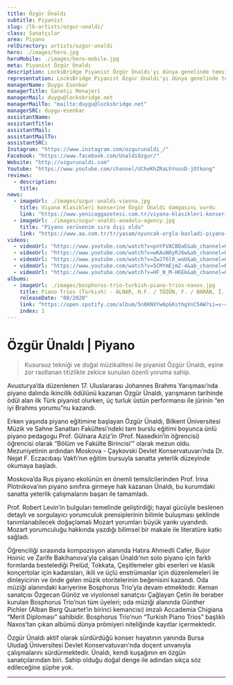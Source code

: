```yaml
---
title: Özgür Ünaldı
subtitle: Piyanist
slug: /lb-artists/ozgur-unaldi/
class: Sanatçılar
area: Piyano
relDirectory: artists/ozgur-unaldi
hero: ./images/hero.jpg
heroMobile: ./images/hero-mobile.jpg
meta: Piyanist Özgür Ünaldı
description: LocksBridge Piyanist Özgür Ünaldı'yı dünya genelinde temsil ediyor.
representation: LocksBridge Piyanist Özgür Ünaldı'yı dünya genelinde temsil ediyor.
managerName: Duygu Esenkar
managerTitle: Sanatçı Menajeri
managerMail: duygu@locksbridge.net
managerMailTo: "mailto:duygu@locksbridge.net"
managerSRC: duygu-esenkar
assistantName:
assistantTitle:
assistantMail:
assistantMailTo:
assistantSRC:
Instagram: "https://www.instagram.com/ozgurunaldi_/"
Facebook: "https://www.facebook.com/UnaldiOzgur/"
Website: "http://ozgurunaldi.com"
Youtube: "https://www.youtube.com/channel/UCheKhZRaLhYoosD-jOtkong"
reviews:
  - description:
    title:
news:
  - imageUrl: ./images/ozgur-unaldi-vienna.jpg
    title: Viyana Klasikleri konserine Özgür Ünaldı damgasını vurdu
    link: "https://www.yenicaggazetesi.com.tr/viyana-klasikleri-konserine-ozgur-unaldi-damgasini-vurdu-318356h.htm"
  - imageUrl: ./images/ozgur-unaldi-anadolu-agency.jpg
    title: "Piyano serüvenim sıra dışı oldu"
    link: "https://www.aa.com.tr/tr/yasam/oyuncak-orgla-basladi-piyano-virtuozu-oldu/1007286"
videos:
  - videoUrl: "https://www.youtube.com/watch?v=pnYFVACBQaE&ab_channel=GedikSanat"
  - videoUrl: "https://www.youtube.com/watch?v=wKAuNOyRJ6w&ab_channel=OzgurUnaldi"
  - videoUrl: "https://www.youtube.com/watch?v=ZwJ76l0_woU&ab_channel=GokhanAybulus"
  - videoUrl: "https://www.youtube.com/watch?v=5CMYmEjmZ-4&ab_channel=NemethQuartet"
  - videoUrl: "https://www.youtube.com/watch?v=HF_N_M-H6Ek&ab_channel=OzgurUnaldi"
albums:
  - imageUrl: ./images/bosphorus-trio-turkish-piano-trios-naxos.jpg
    title: Piano Trios (Turkish) - ALNAR, H.F. / TÜZÜN, F. / BARAN, İ. / BALCI, O. (Bosphorus Trio)
    releaseDate: "08/2020"
    link: "https://open.spotify.com/album/5n8KNXYw6pGKsthgVnC5AW?si=v-4XvDrRTr2kAtcDFu3XZQ"
    index: 1
---
```

# Özgür Ünaldı | Piyano

> Kusursuz tekniği ve doğal müzikalitesi ile piyanist Özgür Ünaldı, eşine zor rastlanan titizlikte zekice sunulan özenli yoruma sahip.

Avusturya’da düzenlenen 17. Uluslararası Johannes Brahms Yarışması’nda piyano dalında ikincilik ödülünü kazanan Özgür Ünaldı, yarışmanın tarihinde ödül alan ilk Türk piyanist olurken, üç turluk üstün performansı ile jürinin “en iyi Brahms yorumu”nu kazandı.

Erken yaşında piyano eğitimine başlayan Özgür Ünaldı, Bilkent Üniversitesi Müzik ve Sahne Sanatları Fakültesi’ndeki tam burslu eğitimi boyunca ünlü piyano pedagogu Prof. Gülnara Aziz’in (Prof. Nasedkin’in öğrencisi) öğrencisi olarak “Bölüm ve Fakülte Birincisi’” olarak mezun oldu. Mezuniyetinin ardından Moskova - Çaykovski Devlet Konservatuvarı’nda Dr. Nejat F. Eczacıbaşı Vakfı’nın eğitim bursuyla sanatta yeterlik düzeyinde okumaya başladı.

Moskova’da Rus piyano ekolünün en önemli temsilcilerinden Prof. İrina Plotnikova’nın piyano sınıfına girmeye hak kazanan Ünaldı, bu kurumdaki sanatta yeterlik çalışmalarını başarı ile tamamladı.

Prof. Robert Levin’in bulguları temelinde geliştirdiği; hayal gücüyle beslenen detaylı ve sorgulayıcı yorumculuk prensiplerinin bilimle buluşması şeklinde tanımlanabilecek doğaçlamalı Mozart yorumları büyük yankı uyandırdı. Mozart yorumculuğu hakkında yazdığı bilimsel bir makale ile literatüre katkı sağladı.

Öğrenciliği sırasında kompozisyon alanında Hatıra Ahmedli Cafer, Bujor Hoinic ve Zarife Bakihanova’yla çalışan Ünaldı’nın solo piyano için farklı formlarda bestelediği Prelüd, Tokkata, Çeşitlemeler gibi eserleri ve klasik konçertolar için kadansları, ikili ve üçlü enstrümanlar için düzenlemeleri ile dinleyicinin ve önde gelen müzik otoritelerinin beğenisini kazandı. Oda müziği alanındaki kariyerine Bosphorus Trio’yla devam etmektedir. Keman sanatçısı Özgecan Günöz ve viyolonsel sanatçısı Çağlayan Çetin ile beraber kurulan Bosphorus Trio’nun tüm üyeleri; oda müziği alanında Günther Pichler (Alban Berg Quartet’in birinci kemancısı) imzalı  Accademia Chigiana “Merit Diploması” sahibidir. Bosphorus Trio’nun “Turkish Piano Trios” başlıklı Naxos’tan çıkan albümü dünya prömiyeri niteliğinde kayıtlar içermektedir.

Özgür Ünaldı aktif olarak sürdürdüğü konser hayatının yanında Bursa Uludağ Üniversitesi Devlet Konservatuvarı'nda doçent unvanıyla çalışmalarını sürdürmektedir. Ünaldı, kendi kuşağının en özgün sanatçılarından biri. Sahip olduğu doğal denge ile adından sıkça söz edileceğine şüphe yok.

- - -
